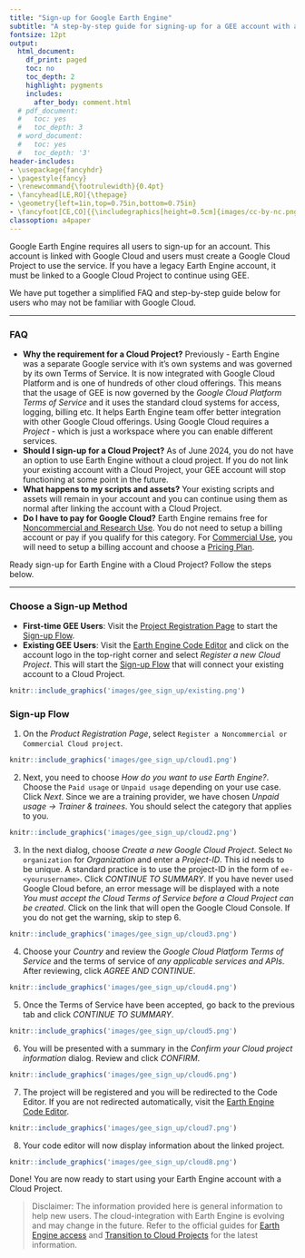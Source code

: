 ```yaml
---
title: "Sign-up for Google Earth Engine"
subtitle: "A step-by-step guide for signing-up for a GEE account with a cloud-project"
fontsize: 12pt
output:
  html_document:
    df_print: paged
    toc: no
    toc_depth: 2
    highlight: pygments
    includes:
      after_body: comment.html
  # pdf_document:
  #   toc: yes
  #   toc_depth: 3
  # word_document:
  #   toc: yes
  #   toc_depth: '3'
header-includes:
- \usepackage{fancyhdr}
- \pagestyle{fancy}
- \renewcommand{\footrulewidth}{0.4pt}
- \fancyhead[LE,RO]{\thepage}
- \geometry{left=1in,top=0.75in,bottom=0.75in}
- \fancyfoot[CE,CO]{{\includegraphics[height=0.5cm]{images/cc-by-nc.png}} Ujaval Gandhi http://www.spatialthoughts.com}
classoption: a4paper
---
```


Google Earth Engine requires all users to sign-up for an account. This account is linked with Google Cloud and users must create a Google Cloud Project to use the service. If you have a legacy Earth Engine account, it must be linked to a Google Cloud Project to continue using GEE. 

We have put together a simplified FAQ and step-by-step guide below for users who may not be familiar with Google Cloud. 

----

### FAQ 

* **Why the requirement for a Cloud Project?** Previously - Earth Engine was a separate Google service with it's own systems and was governed by its own Terms of Service. It is now integrated with Google Cloud Platform and is one of hundreds of other cloud offerings. This means that the usage of GEE is now governed by the *Google Cloud Platform Terms of Service* and it uses the standard cloud systems for access, logging, billing etc. It helps Earth Engine team offer better integration with other Google Cloud offerings. Using Google Cloud requires a *Project* - which is just a workspace where you can enable different services.
* **Should I sign-up for a Cloud Project?** As of June 2024, you do not have an option to use Earth Engine without a cloud project. If you do not link your existing account with a Cloud Project, your GEE account will stop functioning at some point in the future.
* **What happens to my scripts and assets?** Your existing scripts and assets will remain in your account and you can continue using them as normal after linking the account with a Cloud Project.
* **Do I have to pay for Google Cloud?** Earth Engine remains free for [Noncommercial and Research Use](https://earthengine.google.com/noncommercial/). You do not need to setup a billing account or pay if you qualify for this category. For [Commercial Use](https://earthengine.google.com/commercial/), you will need to setup a billing account and choose a [Pricing Plan](https://cloud.google.com/earth-engine/pricing).

Ready sign-up for Earth Engine with a Cloud Project? Follow the steps below.

----

### Choose a Sign-up Method

* **First-time GEE Users**: Visit the [Project Registration Page](https://code.earthengine.google.com/register) to start the [Sign-up Flow](#sign-up-flow).
* **Existing GEE Users**: Visit the [Earth Engine Code Editor](https://code.earthengine.google.com) and click on the account logo in the top-right corner and select *Register a new Cloud Project*. This will start the [Sign-up Flow](#sign-up-flow) that will connect your existing account to a Cloud Project.

```r
knitr::include_graphics('images/gee_sign_up/existing.png')
```

### Sign-up Flow

1. On the *Product Registration Page*, select `Register a Noncommercial or Commercial Cloud project`.

```r
knitr::include_graphics('images/gee_sign_up/cloud1.png')
```

2. Next, you need to choose *How do you want to use Earth Engine?*. Choose the `Paid usage` or `Unpaid usage` depending on your use case. Click *Next*. Since we are a training provider, we have chosen *Unpaid usage &rarr; Trainer & trainees*. You should select the category that applies to you. 

```r
knitr::include_graphics('images/gee_sign_up/cloud2.png')
```

3. In the next dialog, choose *Create a new Google Cloud Project*. Select `No organization` for *Organization* and enter a *Project-ID*. This id needs to be unique. A standard practice is to use the project-ID in the form of `ee-<yourusername>`. Click *CONTINUE TO SUMMARY*. If you have never used Google Cloud before, an error message will be displayed with a note *You must accept the Cloud Terms of Service before a Cloud Project can be created*. Click on the link that will open the Google Cloud Console. If you do not get the warning, skip to step 6.

```r
knitr::include_graphics('images/gee_sign_up/cloud3.png')
```

4. Choose your *Country* and review the *Google Cloud Platform Terms of Service* and the terms of service of *any applicable services and APIs*. After reviewing, click *AGREE AND CONTINUE*.

```r
knitr::include_graphics('images/gee_sign_up/cloud4.png')
```

5. Once the Terms of Service have been accepted, go back to the previous tab and click *CONTINUE TO SUMMARY*.

```r
knitr::include_graphics('images/gee_sign_up/cloud5.png')
```

6. You will be presented with a summary in the *Confirm your Cloud project information* dialog. Review and click *CONFIRM*.

```r
knitr::include_graphics('images/gee_sign_up/cloud6.png')
```

7. The project will be registered and you will be redirected to the Code Editor. If you are not redirected automatically, visit the [Earth Engine Code Editor](https://code.earthengine.google.com).

```r
knitr::include_graphics('images/gee_sign_up/cloud7.png')
```

8. Your code editor will now display information about the linked project. 

```r
knitr::include_graphics('images/gee_sign_up/cloud8.png')
```

Done! You are now ready to start using your Earth Engine account with a Cloud Project.


> Disclaimer: The information provided here is general information to help new users. The cloud-integration with Earth Engine is evolving and may change in the future. Refer to the official guides for [Earth Engine access](https://developers.google.com/earth-engine/guides/access) and [Transition to Cloud Projects](https://developers.google.com/earth-engine/guides/transition_to_cloud_projects) for the latest information.

